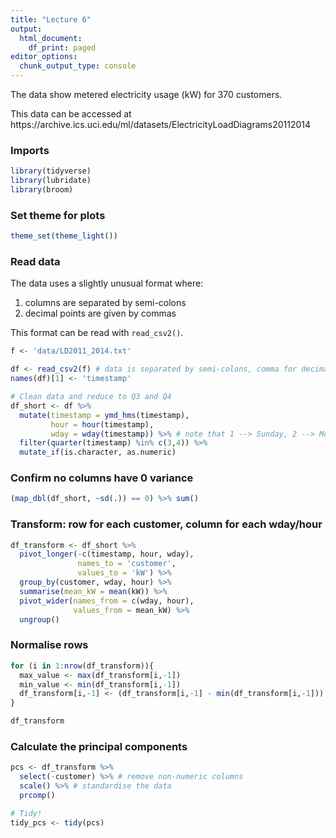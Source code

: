 ```yaml
---
title: "Lecture 6"
output:
  html_document:
    df_print: paged
editor_options:
  chunk_output_type: console
---
```


The data show metered electricity usage (kW) for 370 customers.

This data can be accessed at https://archive.ics.uci.edu/ml/datasets/ElectricityLoadDiagrams20112014

### Imports

```r
library(tidyverse)
library(lubridate)
library(broom)
```

### Set theme for plots 

```r
theme_set(theme_light())
```

### Read data

The data uses a slightly unusual format where:  

1. columns are separated by semi-colons
2. decimal points are given by commas

This format can be read with `read_csv2()`. 

```r
f <- 'data/LD2011_2014.txt'

df <- read_csv2(f) # data is separated by semi-colons, comma for decimals
names(df)[1] <- 'timestamp'
```


```r
# Clean data and reduce to Q3 and Q4
df_short <- df %>% 
  mutate(timestamp = ymd_hms(timestamp),
         hour = hour(timestamp),
         wday = wday(timestamp)) %>% # note that 1 --> Sunday, 2 --> Monday etc.
  filter(quarter(timestamp) %in% c(3,4)) %>%
  mutate_if(is.character, as.numeric)
```


### Confirm no columns have 0 variance

```r
(map_dbl(df_short, ~sd(.)) == 0) %>% sum()
```

### Transform: row for each customer, column for each wday/hour

```r
df_transform <- df_short %>% 
  pivot_longer(-c(timestamp, hour, wday),
               names_to = 'customer',
               values_to = 'kW') %>% 
  group_by(customer, wday, hour) %>%
  summarise(mean_kW = mean(kW)) %>%
  pivot_wider(names_from = c(wday, hour), 
              values_from = mean_kW) %>%
  ungroup()
```

### Normalise rows

```r
for (i in 1:nrow(df_transform)){
  max_value <- max(df_transform[i,-1])
  min_value <- min(df_transform[i,-1])
  df_transform[i,-1] <- (df_transform[i,-1] - min(df_transform[i,-1])) / (max_value - min_value)
}

df_transform
```


### Calculate the principal components 

```r
pcs <- df_transform %>% 
  select(-customer) %>% # remove non-numeric columns
  scale() %>% # standardise the data
  prcomp()

# Tidy! 
tidy_pcs <- tidy(pcs)
```